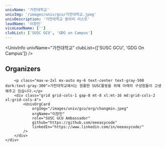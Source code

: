 ```yaml
---
univName: '가천대학교'
univImg: '/images/univ/gcu/가천대학교.jpeg'
univDescription: '가천대학교 동아리 리스트'
leadName: '이창민'
viceLeadName: ['']
clubList: ['SUSC GCU', 'GDG on Campus']
---
```



<UnivInfo
	univName="가천대학교"
	clubList={['SUSC GCU', 'GDG On Campus']}
/>



<section class="bg-white dark:bg-gray-900">
	<div class="container px-6 py-10 mx-auto">
		<h1 class="text-2xl font-semibold text-center text-gray-800 capitalize lg:text-3xl dark:text-white">Organizers</h1>

		<p class="max-w-2xl mx-auto my-6 text-center text-gray-500 dark:text-gray-300">가천대학교에서는 원활한 SUSC활동을 위해 아래의 구성원들이 고생해주고 있습니다.</p>
		<div class="grid grid-cols-1 gap-8 mt-8 xl:mt-16 md:grid-cols-2 xl:grid-cols-4">
			<UnivOrgCard 
				orgImg="/images/univ/gcu/org/changmin.jpeg"
				orgName="이창민"
				role="SUSC GCU Ambassador"
				github="https://github.com/eeeasycode"
				linkedIn="https://www.linkedin.com/in/eeeasycode/"
			/>
		</div>
	</div>
</section>